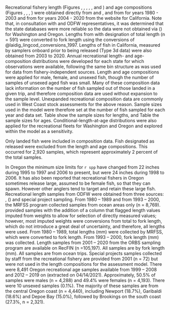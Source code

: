 
<!--- RECREATIONAL COMP INFORMATION STARTS HERE -->

Recreational fishery length (Figures \ref{fig:wa-lencomp-sexed}, \ref{fig:wa-lencomp-unsexed}, \ref{fig:or-lencomp-sexed}, \ref{fig:or-lencomp-unsexed}, \ref{fig:ca-lencomp-sexed}, and \ref{fig:ca-lencomp-unsexed}) and age compositions (Figures \ref{fig:wa-agecomp-sexed}, \ref{fig:wa-agecomp-unsexed}, \ref{fig:or-agecomp-sexed}, \ref{fig:or-agecomp-unsexed}) were obtained directly from \gls{wdfw} and \gls{odfw}, and from \gls{mrfss} for years 1980 - 2003 and from \gls{crfs} for years 2004 - 2020 from the \gls{recfin} website for California. Note that, in consultation with \gls{wdfw} and \gls{odfw}ODFW representatives, it was determined that the state databases were more reliable so the data were not obtained via \gls{recfin} (\gls{mrfss}) for Washington and Oregon. Lengths from \gls{wdfw} with designation of total length (n = 591) were converted to fork length using the conversions of @laidig_lingcod_conversions_1997. Lengths of fish in California, measured by samplers onboard \glspl{cpfv} prior to being released (Type 3d data) were also obtained from 2003 to 2020. Annual recreational length- and age-composition distributions were developed for each state for which observations were available, following the same bin structure as was used for data from fishery-independent sources. Length and age compositions were applied for male, female, and unsexed fish, though the number of samples of unsexed aged fish was small. Many of these composition data lack information on the number of fish sampled out of those landed in a given trip, and therefore composition data are used without expansion to the sample level. Unexpanded recreational composition data are commonly used in West Coast stock assessments for the above reason. Sample sizes used in the model were therefore set at the number of fish sampled for each year and data set. Table \ref{tab:sample-size-length} show the sample sizes for lengths, and Table \ref{tab:sample-size-age} the sample sizes for ages. Conditional-length-at-age distributions were also applied for the recreational fleets for Washington and Oregon and explored within the model as a sensitivity.  

Only landed fish were included in composition data. Fish designated as released were excluded from the length and age compositions. This occurred for 2,920 samples, which represent approximately 2 percent of the total samples.  

In Oregon the minimum size limits for `r spp` have changed from 22 inches during 1995 to 1997 and 2006 to present, but were 24 inches during 1998 to 2006. It has also been reported that recreational fishers in Oregon sometimes release large, assumed to be female fish, so that they can spawn. However other anglers tend to target and retain these large fish. Recreational length samples from ODFW were obtained from three sources: \gls{mrfss}, \gls{recfin} (\gls{orbs}) and \gls{odfw} special project sampling. From 1980 – 1989 and from 1993 – 2000, the MRFSS program collected samples from ocean areas only (n = 8,769). \Gls{odfw} provided \gls{mrfss} samples with the addition of a column that flagged length values imputed from weights to allow for selection of directly measured values; however, most imputed weights were conversions from total to fork length, which do not introduce a great deal of uncertainty, and therefore, all lengths were used. From 1980 – 1989, total lengths (mm) were collected by MRFSS, which were converted to fork length. From 1993 – 2000, fork length (mm) was collected. Length samples from 2001 – 2020 from the ORBS sampling program are available on RecFIN (n =105,197). All \gls{orbs} samples are by fork length (mm). All samples are from ocean trips. Special projects samples collected by \gls{odfw} staff from the recreational fishery are provided from 2001 (n = 72) but were not used in the length compositions for the assessment model. There were 8,491 Oregon recreational age samples available from 1999 – 2008 and 2012 – 2019 on \gls{recfin} (extracted on 04/14/2021). Approximately, 50.5% of samples were males (n = 4,288) and 49.4% were females (n = 4,193).  There were 10 unsexed samples (0.1%). The majority of these samples are from the central Oregon coast (n = 4,440), including Newport (18.7%), Garibaldi (18.6%) and Depoe Bay (15.0%), followed by Brookings on the south coast (27.3%, n = 2,321).



